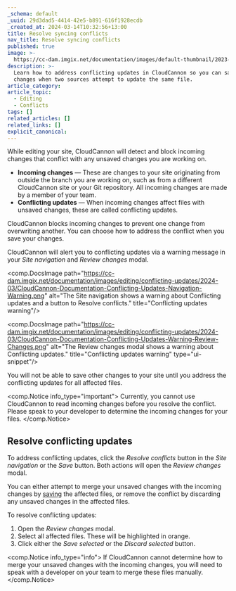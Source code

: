 ```yaml
---
_schema: default
_uuid: 29d3dad5-4414-42e5-b891-616f1928ecdb
_created_at: 2024-03-14T10:32:56+13:00
title: Resolve syncing conflicts
nav_title: Resolve syncing conflicts
published: true
image: >-
  https://cc-dam.imgix.net/documentation/images/default-thumbnail/2023-Q4/CloudCannon-Documentation-Thumbnail.png
description: >-
  Learn how to address conflicting updates in CloudCannon so you can save your
  changes when two sources attempt to update the same file.
article_category:
article_topic:
  - Editing
  - Conflicts
tags: []
related_articles: []
related_links: []
explicit_canonical:
---
```

While editing your site, CloudCannon will detect and block incoming changes that conflict with any unsaved changes you are working on.

* **Incoming changes** — These are changes to your site originating from outside the branch you are working on, such as from a different CloudCannon site or your Git repository. All incoming changes are made by a member of your team.
* **Conflicting updates** — When incoming changes affect files with unsaved changes, these are called conflicting updates.

CloudCannon blocks incoming changes to prevent one change from overwriting another. You can choose how to address the conflict when you save your changes.

CloudCannon will alert you to conflicting updates via a warning message in your *Site navigation* and *Review changes* modal.

<comp.DocsImage path="https://cc-dam.imgix.net/documentation/images/editing/conflicting-updates/2024-03/CloudCannon-Documentation-Conflicting-Updates-Navigation-Warning.png" alt="The Site navigation shows a warning about Conflicting updates and a button to Resolve conflicts." title="Conflicting updates warning"/>

<comp.DocsImage path="https://cc-dam.imgix.net/documentation/images/editing/conflicting-updates/2024-03/CloudCannon-Documentation-Conflicting-Updates-Warning-Review-Changes.png" alt="The Review changes modal shows a warning about Conflicting updates." title="Conflicting updates warning" type="ui-snippet"/>

You will not be able to save other changes to your site until you address the conflicting updates for all affected files.

<comp.Notice info_type="important">
  Currently, you cannot use CloudCannon to read incoming changes before you resolve the conflict. Please speak to your developer to determine the incoming changes for your files.
</comp.Notice>

## Resolve conflicting updates

To address conflicting updates, click the *Resolve conflicts* button in the *Site navigation* or the *Save* button. Both actions will open the *Review changes* modal.

You can either attempt to merge your unsaved changes with the incoming changes by [saving](/documentation/articles/save-your-changes) the affected files, or remove the conflict by discarding any unsaved changes in the affected files.

To resolve conflicting updates:

1. Open the *Review changes* modal.
2. Select all affected files. These will be highlighted in orange.
3. Click either the *Save selected* or the *Discard selected* button.

<comp.Notice info_type="info">
  If CloudCannon cannot determine how to merge your unsaved changes with the incoming changes, you will need to speak with a developer on your team to merge these files manually.
</comp.Notice>